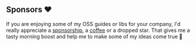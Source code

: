 ## Sponsors ❤️

If you are enjoying some of my OSS guides or libs for your company, I'd really appreciate a [sponsorship](https://github.com/sponsors/belgattitude), a [coffee](https://ko-fi.com/belgattitude) or a dropped star. That gives me a tasty morning boost and help me to make some of my ideas come true 🙏
